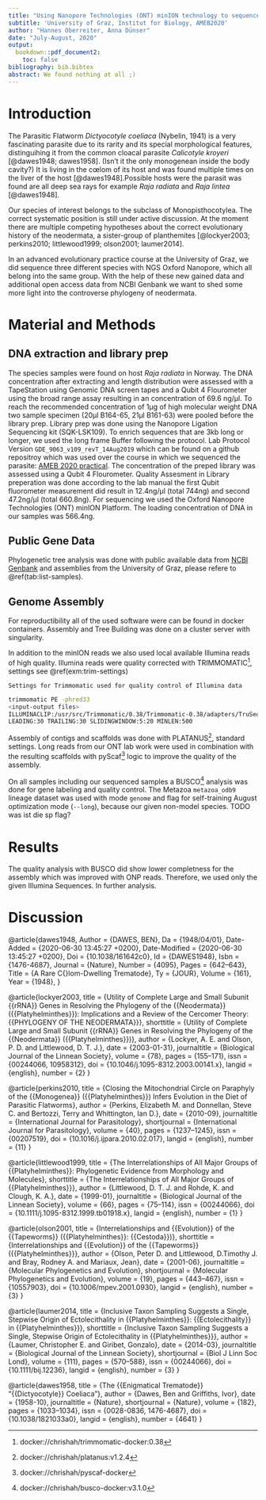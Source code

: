 ```yaml
---
title: "Using Nanopore Technologies (ONT) minION technology to sequence <i>Dictyocotyle coeliaca</i> and align in phylogenetic"
subtitle: 'University of Graz, Institut for Biology, AMEB2020'
author: "Hannes Oberreiter, Anna Dünser"
date: "July-August, 2020"
output:
  bookdown::pdf_document2:
    toc: false
bibliography: bib.bibtex
abstract: We found nothing at all ;)
---
```


# Introduction

The Parasitic Flatworm *Dictyocotyle coeliaca* (Nybelin, 1941) is a very fascinating parasite due to its rarity and its special morphological features, distinguihing it from the common cloacal parasite *Calicotyle kroyeri* [@dawes1948; dawes1958]. (Isn't it the only monogenean inside the body cavity?) It is living in the cœlom of its host and was found multiple times on the liver of the host [@dawes1948].Possible hosts were the parasit was found are all deep sea rays for example *Raja radiata* and *Raja lintea* [@dawes1948].

Our species of interest belongs to the subclass of Monopisthocotylea. The correct systematic position is still under active discussion. At the moment there are multiple competing hypotheses about the correct evolutionary history of the neodermata, a sister-group of planthemites [@lockyer2003; perkins2010; littlewood1999; olson2001; laumer2014].

In an advanced evolutionary practice course at the University of Graz, we did sequence three different species with NGS Oxford Nanopore, which all belong into the same group. With the help of these new gained data and additional open access data from NCBI Genbank we want to shed some more light into the controverse phylogeny of neodermata.

# Material and Methods

## DNA extraction and library prep

The species samples were found on host *Raja radiata* in Norway. The DNA concentration after extracting and length distribution were assessed with a TapeStation using Genomic DNA screen tapes and a Qubit 4 Flourometer using the broad range assay resulting in an concentration of 69.6 ng/µl. To reach the recommended concentration of 1µg of high molecular weight DNA two sample specimen (20µl B164-65, 21µl B161-63) were pooled before the library prep. Library prep was done using the Nanopore Ligation Sequencing kit (SQK-LSK109). To enrich sequences that are 3kb long or longer, we used the long frame Buffer following the protocol. Lab Protocol Version `GDE_9063_v109_revT_14Aug2019` which can be found on a github repositroy which was used over the course in which we sequenced the parasite: [AMEB 2020 practical](https://github.com/chrishah/AMEB_2020_practical).
The concentration of the preped library was assessed using a Qubit 4 Flourometer. Quality Assesment in Library preperation was done according to the lab manual the first Qubit fluorometer measurement did result in 12.4ng/µl (total 744ng) and second 47.2ng/µl (total 660.8ng). For sequencing we used the Oxford Nanopore Technologies (ONT) minION Platform. The loading concentration of DNA in our samples was 566.4ng.

## Public Gene Data

Phylogenetic tree analysis was done with public available data from [NCBI Genbank](https://www.ncbi.nlm.nih.gov) and assemblies from the University of Graz, please refere to \@ref(tab:list-samples).

\begin{table}[]
\centering
\caption{List of taxa for phylogenetic tree building}
\label{tab:list-samples}
\begin{tabular}{@{}llll@{}}
\toprule
Taxa & \multicolumn{1}{c}{Group} & \multicolumn{1}{c}{Description} & \multicolumn{1}{c}{web/local} \\ \midrule
\textit{Schmidtea mediterranea} & 'Turbellaria' & \url{https://www.ncbi.nlm.nih.gov/assembly/GCA\_002600895.1} & web \\
\textit{Macrostomum lignano} & 'Turbellaria' & \url{https://www.ncbi.nlm.nih.gov/assembly/GCA\_002269645.1} & web \\
\textit{Taenia solium} & Cestoda & \url{https://www.ncbi.nlm.nih.gov/assembly/GCA\_001870725.1} & web \\
\textit{Echinococcus granulosus} & Cestoda & \url{https://www.ncbi.nlm.nih.gov/assembly/GCF\_000524195.1} & web \\
\textit{Hymenolepis microstoma} & Cestoda & \url{https://www.ncbi.nlm.nih.gov/assembly/GCA\_000469805.3} & web \\
\textit{Schistosoma mansoni} & Trematoda & \url{https://www.ncbi.nlm.nih.gov/assembly/GCF\_000237925.1} & web \\
\textit{Clonorchis sinensis} & Trematoda & \url{https://www.ncbi.nlm.nih.gov/assembly/GCA\_003604175.1} & web \\
\textit{Opisthorchis viverrini} & Trematoda & \url{https://www.ncbi.nlm.nih.gov/assembly/GCF\_000715545.1} & web \\
\textit{Protopolystoma xenopodi} & Polyopisthocotylea & \url{https://www.ncbi.nlm.nih.gov/assembly/GCA\_900617795.1/} & web \\
\textit{Gyrodactylus salaris} & Monopisthocotylea & \url{https://www.ncbi.nlm.nih.gov/assembly/GCA\_000715275.1} & web \\
\textit{Diclidophora denticulata} & Polyopisthocotylea & - & local \\
\textit{Eudiplozoon nipponicum} & Polyopisthocotylea & - & local \\ \bottomrule
\end{tabular}
\end{table}

## Genome Assembly

For reproductibility all of the used software were can be found in docker containers. Assembly and Tree Building was done on a cluster server with singularity.

In addition to the minION reads we also used local available Illumina reads of high quality. Illumina reads were quality corrected with TRIMMOMATIC^[docker://chrishah/trimmomatic-docker:0.38], settings see \@ref(exm:trim-settings)

```example
Settings for Trimmomatic used for quality control of Illumina data
```
```bash
trimmomatic PE -phred33
<input-output files>
ILLUMINACLIP:/usr/src/Trimmomatic/0.38/Trimmomatic-0.38/adapters/TruSeq3-PE-2.fa:2:30:10 \
LEADING:30 TRAILING:30 SLIDINGWINDOW:5:20 MINLEN:500
```

Assembly of contigs and scaffolds was done with PLATANUS^[docker://chrishah/platanus:v1.2.4], standard settings. Long reads from our ONT lab work were used in combination with the resulting scaffolds with pyScaf^[docker://chrishah/pyscaf-docker] logic to improve the quality of the assembly.

On all samples including our sequenced samples a BUSCO^[docker://chrishah/busco-docker:v3.1.0] analysis was done for gene labeling and quality control. The Metazoa `metazoa_odb9` lineage dataset was used with mode `genome` and flag for self-training August optimization mode (`--long`), because our given non-model species. TODO was ist die sp flag?


# Results

The quality analysis with BUSCO did show lower completness for the assembly which was improved with ONP reads. Therefore, we used only the given Illumina Sequences. In further analysis.


# Discussion




@article{dawes1948,
	Author = {DAWES, BEN},
	Da = {1948/04/01},
	Date-Added = {2020-06-30 13:45:27 +0200},
	Date-Modified = {2020-06-30 13:45:27 +0200},
	Doi = {10.1038/161642c0},
	Id = {DAWES1948},
	Isbn = {1476-4687},
	Journal = {Nature},
	Number = {4095},
	Pages = {642--643},
	Title = {A Rare C{\oe}lom-Dwelling Trematode},
	Ty = {JOUR},
	Volume = {161},
	Year = {1948},
}

@article{lockyer2003,
  title = {Utility of Complete Large and Small Subunit {{rRNA}} Genes in Resolving the Phylogeny of the {{Neodermata}} ({{Platyhelminthes}}): Implications and a Review of the Cercomer Theory: {{PHYLOGENY OF THE NEODERMATA}}},
  shorttitle = {Utility of Complete Large and Small Subunit {{rRNA}} Genes in Resolving the Phylogeny of the {{Neodermata}} ({{Platyhelminthes}})},
  author = {Lockyer, A. E. and Olson, P. D. and Littlewood, D. T. J.},
  date = {2003-01-31},
  journaltitle = {Biological Journal of the Linnean Society},
  volume = {78},
  pages = {155--171},
  issn = {00244066, 10958312},
  doi = {10.1046/j.1095-8312.2003.00141.x},
  langid = {english},
  number = {2}
}

@article{perkins2010,
  title = {Closing the Mitochondrial Circle on Paraphyly of the {{Monogenea}} ({{Platyhelminthes}}) Infers Evolution in the Diet of Parasitic Flatworms},
  author = {Perkins, Elizabeth M. and Donnellan, Steve C. and Bertozzi, Terry and Whittington, Ian D.},
  date = {2010-09},
  journaltitle = {International Journal for Parasitology},
  shortjournal = {International Journal for Parasitology},
  volume = {40},
  pages = {1237--1245},
  issn = {00207519},
  doi = {10.1016/j.ijpara.2010.02.017},
  langid = {english},
  number = {11}
}

@article{littlewood1999,
  title = {The Interrelationships of All Major Groups of {{Platyhelminthes}}: Phylogenetic Evidence from Morphology and Molecules},
  shorttitle = {The Interrelationships of All Major Groups of {{Platyhelminthes}}},
  author = {Littlewood, D. T. J. and Rohde, K. and Clough, K. A.},
  date = {1999-01},
  journaltitle = {Biological Journal of the Linnean Society},
  volume = {66},
  pages = {75--114},
  issn = {00244066},
  doi = {10.1111/j.1095-8312.1999.tb01918.x},
  langid = {english},
  number = {1}
}

@article{olson2001,
  title = {Interrelationships and {{Evolution}} of the {{Tapeworms}} ({{Platyhelminthes}}: {{Cestoda}})},
  shorttitle = {Interrelationships and {{Evolution}} of the {{Tapeworms}} ({{Platyhelminthes}}},
  author = {Olson, Peter D. and Littlewood, D.Timothy J. and Bray, Rodney A. and Mariaux, Jean},
  date = {2001-06},
  journaltitle = {Molecular Phylogenetics and Evolution},
  shortjournal = {Molecular Phylogenetics and Evolution},
  volume = {19},
  pages = {443--467},
  issn = {10557903},
  doi = {10.1006/mpev.2001.0930},
  langid = {english},
  number = {3}
}

@article{laumer2014,
  title = {Inclusive Taxon Sampling Suggests a Single, Stepwise Origin of Ectolecithality in {{Platyhelminthes}}: {{Ectolecithality}} in {{Platyhelminthes}}},
  shorttitle = {Inclusive Taxon Sampling Suggests a Single, Stepwise Origin of Ectolecithality in {{Platyhelminthes}}},
  author = {Laumer, Christopher E. and Giribet, Gonzalo},
  date = {2014-03},
  journaltitle = {Biological Journal of the Linnean Society},
  shortjournal = {Biol J Linn Soc Lond},
  volume = {111},
  pages = {570--588},
  issn = {00244066},
  doi = {10.1111/bij.12236},
  langid = {english},
  number = {3}
}


@article{dawes1958,
  title = {The {{Enigmatical Trematode}} “{{Dictyocotyle}} Coeliaca”},
  author = {Dawes, Ben and Griffiths, Ivor},
  date = {1958-10},
  journaltitle = {Nature},
  shortjournal = {Nature},
  volume = {182},
  pages = {1033--1034},
  issn = {0028-0836, 1476-4687},
  doi = {10.1038/1821033a0},
  langid = {english},
  number = {4641}
}






